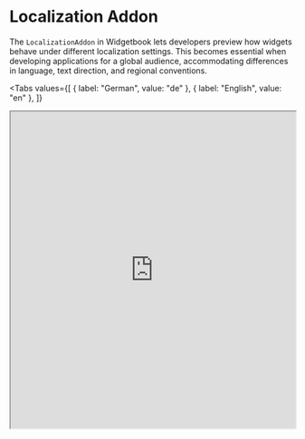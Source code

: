 # Localization Addon

The `LocalizationAddon` in Widgetbook lets developers preview how widgets behave under
different localization settings. This becomes essential when developing applications for a
global audience, accommodating differences in language, text direction, and regional
conventions.

<Tabs
  values={[
    { label: "German", value: "de" },
    { label: "English", value: "en" },
  ]}
>
  <TabItem value="de">
    <iframe
      src="https://demo.widgetbook.io/#/?path=features/basket/basketscreen/default&device={name:None}&locale={name:de}&preview"
      width="100%"
      height="560px"
    />
  </TabItem>
  <TabItem value="en">
    <iframe
      src="https://demo.widgetbook.io/#/?path=features/basket/basketscreen/default&device={name:None}&locale={name:en}&preview"
      width="100%"
      height="560px"
    />
  </TabItem>
</Tabs>

## Usage

<Info>
  This guide assumes that you are using the
  [`flutter_localizations`](https://docs.flutter.dev/ui/accessibility-and-internationalization/internationalization#introduction-to-localizations-in-flutter)
  package. If you are not using it, you can skip steps 1-3.
</Info>

You need to export the `supportedLocales` and `localizationsDelegates` from your app, so that you can use them in Widgetbook. You can do so as follows:

1. Change the `l10n.yaml` file by setting the [`synthetic-package`](https://docs.flutter.dev/ui/accessibility-and-internationalization/internationalization#configuring-the-l10n-yaml-file:~:text=won%27t%20be%20generated.-,synthetic%2Dpackage,-Determines%20whether%20the) option to `false`:

   ```yaml title='l10n.yaml'
   arb-dir: lib/l10n
   template-arb-file: app_en.arb
   output-localization-file: app_localizations.dart
   synthetic-package: false  // [!code highlight]
   ```

1. Update your `.gitignore` file to include the generated localization files:

   ```gitignore title='.gitignore'
   # Generated localization files
   lib/l10n/*.dart
   ```

1. Generate the localization files by running the following command:

   ```bash
   flutter gen-l10n
   ```

1. Add the addon to your Widgetbook app:

   ```dart title=widgetbook/lib/main.dart
   import 'package:my_app/l10n/app_localizations.dart';  // [!code highlight]
   import 'package:widgetbook/widgetbook.dart';

   class WidgetbookApp extends StatelessWidget {
     const WidgetbookApp({super.key});

     @override
     Widget build(BuildContext context) {
       return Widgetbook(
         // ...
         addons: [
           LocalizationAddon( // [!code highlight]
             locales: AppLocalizations.supportedLocales, // [!code highlight]
             localizationsDelegates: AppLocalizations.localizationsDelegates, // [!code highlight]
           ), // [!code highlight]
         ],
       );
     }
   }
   ```

## Order

The order of this addon doesn't matter, you can place it anywhere in the list of addons.

## Multi-snapshot Support

The `LocalizationAddon` is supported in the [Multi Snapshot Reviews](/cloud/snapshots/multi-snapshot) via the `LocalizationAddonConfig`. Here's how to configure it:

```dart title=widgetbook/lib/main.dart
import 'package:my_app/l10n/app_localizations.dart';  // [!code highlight]
import 'package:widgetbook/widgetbook.dart';
import 'package:widgetbook_annotation/widgetbook_annotation.dart';

@App(
  cloudAddonsConfigs: {
    'German': [
      LocalizationAddonConfig('de'), // [!code highlight]
    ],
    'English': [
      LocalizationAddonConfig('en'), // [!code highlight]
    ],
  },
)
class WidgetbookApp extends StatelessWidget {
  const WidgetbookApp({super.key});

  @override
  Widget build(BuildContext context) {
    return Widgetbook(
      // ...
      addons: [
        LocalizationAddon( // [!code highlight]
          locales: AppLocalizations.supportedLocales, // [!code highlight]
          localizationsDelegates: AppLocalizations.localizationsDelegates, // [!code highlight]
        ), // [!code highlight]
      ],
    );
  }
}
```
